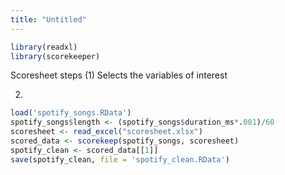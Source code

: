 ```yaml
---
title: "Untitled"
---
```


```r
library(readxl)
library(scorekeeper)
```

Scoresheet steps
 (1) Selects the variables of interest
 
 (2) 

```r
load('spotify_songs.RData')
spotify_songs$length <- (spotify_songs$duration_ms*.001)/60
scoresheet <- read_excel("scoresheet.xlsx")
scored_data <- scorekeep(spotify_songs, scoresheet)
spotify_clean <- scored_data[[1]]
save(spotify_clean, file = 'spotify_clean.RData')

```